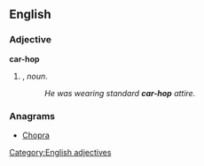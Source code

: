 ==English==

===Adjective===
'''car-hop'''

# {{form of|Attributive form|[[car hop]]|nodot=1}}, ''noun''.
#: ''He was wearing standard '''car-hop''' attire.''

===Anagrams===
* [[Chopra#English|Chopra]]

[[Category:English adjectives]]